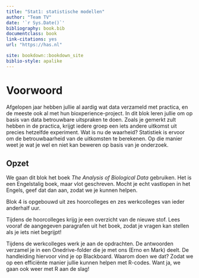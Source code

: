 ```yaml
--- 
title: "Stat1: statistische modellen"
author: "Team TV"
date: '`r Sys.Date()`'
bibliography: book.bib
documentclass: book
link-citations: yes
url: "https://has.nl"

site: bookdown::bookdown_site
biblio-style: apalike
---
```


# Voorwoord {-}
Afgelopen jaar hebben jullie al aardig wat data verzameld met practica, en de meeste ook al met hun bioxperience-project.
In dit blok leren jullie om op basis van data betrouwbare uitspraken te doen.
Zoals je gemerkt zult hebben in de practica, krijgt iedere groep een iets andere uitkomst uit precies hetzelfde experiment.
Wat is nu de waarheid?
Statistiek is ervoor om de betrouwbaarheid van de uitkomsten te berekenen.
Op die manier weet je wat je wel en niet kan beweren op basis van je onderzoek.

## Opzet {-}
We gaan dit blok het boek *The Analysis of Biological Data* gebruiken.
Het is een Engelstalig boek, maar vlot geschreven.
Mocht je echt vastlopen in het Engels, geef dat dan aan, zodat we je kunnen helpen.

Blok 4 is opgebouwd uit zes hoorcolleges en zes werkcolleges van ieder anderhalf uur.

Tijdens de hoorcolleges krijg je een overzicht van de nieuwe stof.
Lees vooraf de aangegeven paragrafen uit het boek, zodat je vragen kan stellen als je iets niet begrijpt!

Tijdens de werkcolleges werk je aan de opdrachten.
De antwoorden verzamel je in een Onedrive-folder die je met ons (Erno en Mark) deelt.
De handleiding hiervoor vind je op Blackboard.
Waarom doen we dat?
Zodat we op een efficiënte manier jullie kunnen helpen met R-codes.
Want ja, we gaan ook weer met R aan de slag!